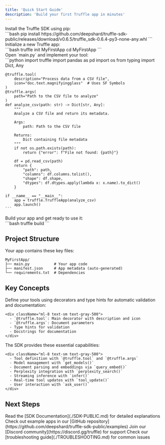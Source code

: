 ```yaml
---
title: 'Quick Start Guide'
description: 'Build your first Truffle app in minutes'
---
```


<Steps>
  <Step title="Installation">
    <div className="ml-4 text-sm text-gray-500">
      Install the Truffle SDK using pip:
    </div>
    ```bash
    pip install https://github.com/deepshard/truffle-sdk-public/releases/download/v0.6.5/truffle_sdk-0.6.4-py3-none-any.whl
    ```
  </Step>

  <Step title="Create Your App">
    <div className="ml-4 text-sm text-gray-500">
      Initialize a new Truffle app:
    </div>
    ```bash
    truffle init MyFirstApp
    cd MyFirstApp
    ```
  </Step>

  <Step title="Implement Your Tool">
    <div className="ml-4 text-sm text-gray-500">
      Open `main.py` and implement your tool:
    </div>
    ```python
    import truffle
    import pandas as pd
    import os
    from typing import Dict, Any

    @truffle.tool(
        description="Process data from a CSV file",
        icon="doc.text.magnifyingglass"  # Uses SF Symbols
    )
    @truffle.args(
        path="Path to the CSV file to analyze"
    )
    def analyze_csv(path: str) -> Dict[str, Any]:
        """
        Analyze a CSV file and return its metadata.
        
        Args:
            path: Path to the CSV file
            
        Returns:
            Dict containing file metadata
        """
        if not os.path.exists(path):
            return {"error": f"File not found: {path}"}
            
        df = pd.read_csv(path)
        return {
            "path": path,
            "columns": df.columns.tolist(),
            "shape": df.shape,
            "dtypes": df.dtypes.apply(lambda x: x.name).to_dict()
        }

    if __name__ == "__main__":
        app = truffle.TruffleApp(analyze_csv)
        app.launch()
    ```
  </Step>

  <Step title="Build and Run">
    <div className="ml-4 text-sm text-gray-500">
      Build your app and get ready to use it:
    </div>
    ```bash
    truffle build
    ```
  </Step>
</Steps>

## Project Structure

<Card>
  Your app contains these key files:
</Card>

```
MyFirstApp/
├── main.py           # Your app code
├── manifest.json     # App metadata (auto-generated)
└── requirements.txt  # Dependencies
```

## Key Concepts

<AccordionGroup>
  <Accordion title="Tool Definition">
    <div className="ml-4 text-sm text-gray-500">
      Define your tools using decorators and type hints for automatic validation and documentation:
    </div>
    
    <div className="ml-8 text-sm text-gray-500">
      - `@truffle.tool`: Main decorator with description and icon
      - `@truffle.args`: Document parameters
      - Type hints for validation
      - Docstrings for documentation
    </div>
  </Accordion>

  <Accordion title="Core Features">
    <div className="ml-4 text-sm text-gray-500">
      The SDK provides these essential capabilities:
    </div>
    
    <div className="ml-8 text-sm text-gray-500">
      - Tool definition with `@truffle.tool` and `@truffle.args`
      - Model management with `get_models()`
      - Document parsing and embeddings via `query_embed()`
      - Perplexity integration with `perplexity_search()`
      - Streaming inference with `infer()`
      - Real-time tool updates with `tool_update()`
      - User interaction with `ask_user()`
    </div>
  </Accordion>
</AccordionGroup>

## Next Steps

<CardGroup cols={2}>
  <Card title="Documentation" icon="book">
    Read the [SDK Documentation](./SDK-PUBLIC.md) for detailed explanations
  </Card>
  
  <Card title="Examples" icon="code">
    Check out example apps in our [GitHub repository](https://github.com/deepshard/truffle-sdk-public/examples)
  </Card>
  
  <Card title="Community" icon="users">
    Join our [Discord community](https://discord.gg/truffle) for support
  </Card>
  
  <Card title="Troubleshooting" icon="wrench">
    Check our [troubleshooting guide](./TROUBLESHOOTING.md) for common issues
  </Card>
</CardGroup> 